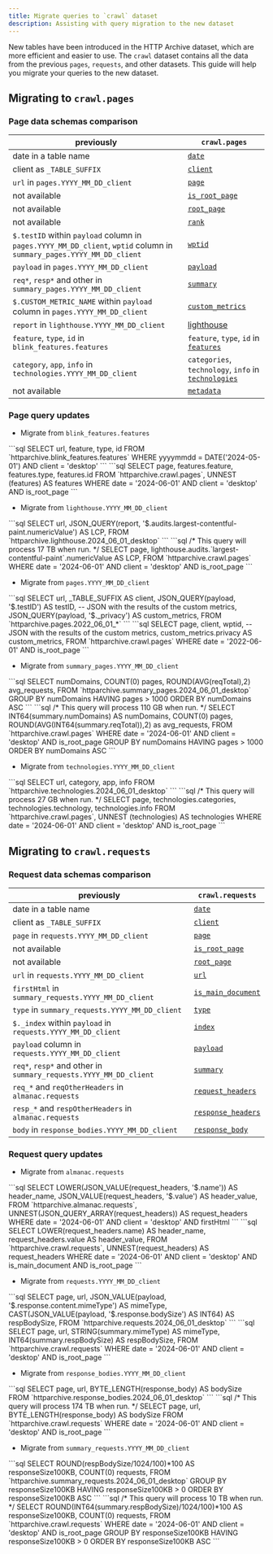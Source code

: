 ```yaml
---
title: Migrate queries to `crawl` dataset
description: Assisting with query migration to the new dataset
---
```



New tables have been introduced in the HTTP Archive dataset, which are more efficient and easier to use. The `crawl` dataset contains all the data from the previous `pages`, `requests`, and other datasets. This guide will help you migrate your queries to the new dataset.

## Migrating to `crawl.pages`

### Page data schemas comparison

previously | `crawl.pages`
---|---
date in a table name | [`date`](/reference/tables/pages/#date)
client as `_TABLE_SUFFIX` | [`client`](/reference/tables/pages/#client)
`url` in `pages.YYYY_MM_DD_client` | [`page`](/reference/tables/pages/#page)
not available | [`is_root_page`](/reference/tables/pages/#is_root_page)
not available | [`root_page`](/reference/tables/pages/#root_page)
not available | [`rank`](/reference/tables/pages/#rank)
`$.testID` within `payload` column in `pages.YYYY_MM_DD_client`, `wptid` column in `summary_pages.YYYY_MM_DD_client` | [`wptid`](/reference/tables/pages/#wptid)
`payload`  in `pages.YYYY_MM_DD_client` | [`payload`](/reference/tables/pages/#payload)
`req*`, `resp*` and other in `summary_pages.YYYY_MM_DD_client` | [`summary`](/reference/tables/pages/#summary)
`$.CUSTOM_METRIC_NAME` within `payload` column in `pages.YYYY_MM_DD_client` | [`custom_metrics`](/reference/tables/pages/#custom_metrics)
`report` in `lighthouse.YYYY_MM_DD_client` | [lighthouse](/reference/tables/pages/#lighthouse)
`feature`, `type`, `id` in `blink_features.features` | `feature`, `type`, `id` in [`features`](/reference/tables/pages/#features)
`category`, `app`, `info` in `technologies.YYYY_MM_DD_client` | `categories`, `technology`, `info` in [`technologies`](/reference/tables/pages/#technologies)
not available | [`metadata`](/reference/tables/pages/#metadata)

### Page query updates

- Migrate from `blink_features.features`

<Tabs>
  <TabItem label="Before">
```sql
SELECT
  url,
  feature,
  type,
  id
FROM `httparchive.blink_features.features`
WHERE
  yyyymmdd = DATE('2024-05-01') AND
  client = 'desktop'
```
  </TabItem>
  <TabItem label="After">
```sql
SELECT
  page,
  features.feature,
  features.type,
  features.id
FROM `httparchive.crawl.pages`,
UNNEST (features) AS features
WHERE
  date = '2024-06-01' AND
  client = 'desktop' AND
  is_root_page
```
  </TabItem>
</Tabs>

- Migrate from `lighthouse.YYYY_MM_DD_client`

<Tabs>
  <TabItem label="Before">
```sql
SELECT
  url,
  JSON_QUERY(report, '$.audits.largest-contentful-paint.numericValue') AS LCP,
FROM `httparchive.lighthouse.2024_06_01_desktop`
```
  </TabItem>
  <TabItem label="After">
```sql
/* This query will process 17 TB when run. */
SELECT
  page,
  lighthouse.audits.`largest-contentful-paint`.numericValue AS LCP,
FROM `httparchive.crawl.pages`
WHERE
  date = '2024-06-01' AND
  client = 'desktop' AND
  is_root_page
```
  </TabItem>
</Tabs>

- Migrate from `pages.YYYY_MM_DD_client`

<Tabs>
  <TabItem label="Before">
```sql
SELECT
  url,
  _TABLE_SUFFIX AS client,
  JSON_QUERY(payload, '$.testID') AS testID,
-- JSON with the results of the custom metrics,
  JSON_QUERY(payload, '$._privacy') AS custom_metrics,
FROM `httparchive.pages.2022_06_01_*`
```
  </TabItem>
  <TabItem label="After">
```sql
SELECT
  page,
  client,
  wptid,
-- JSON with the results of the custom metrics,
  custom_metrics.privacy AS custom_metrics,
FROM `httparchive.crawl.pages`
WHERE
  date = '2022-06-01' AND
  is_root_page
```
  </TabItem>
</Tabs>

- Migrate from `summary_pages.YYYY_MM_DD_client`

<Tabs>
  <TabItem label="Before">
```sql
SELECT
  numDomains,
  COUNT(0) pages,
  ROUND(AVG(reqTotal),2) avg_requests,
FROM `httparchive.summary_pages.2024_06_01_desktop`
GROUP BY numDomains
HAVING pages > 1000
ORDER BY numDomains ASC
```
  </TabItem>
  <TabItem label="After">
```sql
/* This query will process 110 GB when run. */
SELECT
  INT64(summary.numDomains) AS numDomains,
  COUNT(0) pages,
  ROUND(AVG(INT64(summary.reqTotal)),2) as avg_requests,
FROM `httparchive.crawl.pages`
WHERE
  date = '2024-06-01' AND
  client = 'desktop' AND
  is_root_page
GROUP BY numDomains
HAVING pages > 1000
ORDER BY numDomains ASC
```
  </TabItem>
</Tabs>

- Migrate from `technologies.YYYY_MM_DD_client`

<Tabs>
  <TabItem label="Before">
```sql
SELECT
  url,
  category,
  app,
  info
FROM `httparchive.technologies.2024_06_01_desktop`
```
  </TabItem>
  <TabItem label="After">
```sql
/* This query will process 27 GB when run. */
SELECT
  page,
  technologies.categories,
  technologies.technology,
  technologies.info
FROM `httparchive.crawl.pages`,
UNNEST (technologies) AS technologies
WHERE
  date = '2024-06-01' AND
  client = 'desktop' AND
  is_root_page
```

  </TabItem>
</Tabs>

## Migrating to `crawl.requests`

### Request data schemas comparison

previously | `crawl.requests`
---|---
date in a table name | [`date`](/reference/tables/requests/#date)
client as `_TABLE_SUFFIX` | [`client`](/reference/tables/requests/#client)
`page` in `requests.YYYY_MM_DD_client` | [`page`](/reference/tables/requests/#page)
not available | [`is_root_page`](/reference/tables/requests/#is_root_page)
not available | [`root_page`](/reference/tables/requests/#root_page)
`url` in `requests.YYYY_MM_DD_client` | [`url`](/reference/tables/requests/#url)
`firstHtml` in `summary_requests.YYYY_MM_DD_client` | [`is_main_document`](/reference/tables/requests/#is_main_document)
`type` in `summary_requests.YYYY_MM_DD_client` | [`type`](/reference/tables/requests/#type)
`$._index` within `payload` in `requests.YYYY_MM_DD_client` | [`index`](/reference/tables/requests/#index)
`payload` column in `requests.YYYY_MM_DD_client` | [`payload`](/reference/tables/requests/#payload)
`req*`, `resp*` and other in `summary_requests.YYYY_MM_DD_client` | [`summary`](/reference/tables/requests/#summary)
`req_*` and `reqOtherHeaders` in `almanac.requests` | [`request_headers`](/reference/tables/requests/#request_headers)
`resp_*` and `respOtherHeaders` in `almanac.requests` | [`response_headers`](/reference/tables/requests/#response_headers)
`body` in `response_bodies.YYYY_MM_DD_client` | [`response_body`](/reference/tables/requests/#response_body)

### Request query updates

- Migrate from `almanac.requests`

<Tabs>
  <TabItem label="Before">
```sql
SELECT
  LOWER(JSON_VALUE(request_headers, '$.name')) AS header_name,
  JSON_VALUE(request_headers, '$.value') AS header_value,
FROM `httparchive.almanac.requests`,
UNNEST(JSON_QUERY_ARRAY(request_headers)) AS request_headers
WHERE
  date = '2024-06-01' AND
  client = 'desktop' AND
  firstHtml
```
  </TabItem>
  <TabItem label="After">
```sql
SELECT
  LOWER(request_headers.name) AS header_name,
  request_headers.value AS header_value,
FROM `httparchive.crawl.requests`,
UNNEST(request_headers) AS request_headers
WHERE
  date = '2024-06-01' AND
  client = 'desktop' AND
  is_main_document AND
  is_root_page
```
  </TabItem>
</Tabs>

- Migrate from `requests.YYYY_MM_DD_client`

<Tabs>
  <TabItem label="Before">
```sql
SELECT
  page,
  url,
  JSON_VALUE(payload, '$.response.content.mimeType') AS mimeType,
  CAST(JSON_VALUE(payload, '$.response.bodySize') AS INT64) AS respBodySize,
FROM `httparchive.requests.2024_06_01_desktop`
```
  </TabItem>
  <TabItem label="After">
```sql
SELECT
  page,
  url,
  STRING(summary.mimeType) AS mimeType,
  INT64(summary.respBodySize) AS respBodySize,
FROM `httparchive.crawl.requests`
WHERE
  date = '2024-06-01' AND
  client = 'desktop' AND
  is_root_page
```
  </TabItem>
</Tabs>

- Migrate from `response_bodies.YYYY_MM_DD_client`


<Tabs>
  <TabItem label="Before">
```sql
SELECT
  page,
  url,
  BYTE_LENGTH(response_body) AS bodySize
FROM `httparchive.response_bodies.2024_06_01_desktop`
```
  </TabItem>
  <TabItem label="After">
```sql
/* This query will process 174 TB when run. */
SELECT
  page,
  url,
  BYTE_LENGTH(response_body) AS bodySize
FROM `httparchive.crawl.requests`
WHERE
  date = '2024-06-01' AND
  client = 'desktop' AND
  is_root_page
```
  </TabItem>
</Tabs>

- Migrate from `summary_requests.YYYY_MM_DD_client`


<Tabs>
  <TabItem label="Before">
```sql
SELECT
  ROUND(respBodySize/1024/100)*100 AS responseSize100KB,
  COUNT(0) requests,
FROM `httparchive.summary_requests.2024_06_01_desktop`
GROUP BY responseSize100KB
HAVING responseSize100KB > 0
ORDER BY responseSize100KB ASC
```
  </TabItem>
  <TabItem label="After">
```sql
/* This query will process 10 TB when run. */
SELECT
  ROUND(INT64(summary.respBodySize)/1024/100)*100 AS responseSize100KB,
  COUNT(0) requests,
FROM `httparchive.crawl.requests`
WHERE
  date = '2024-06-01' AND
  client = 'desktop' AND
  is_root_page
GROUP BY responseSize100KB
HAVING responseSize100KB > 0
ORDER BY responseSize100KB ASC
```
  </TabItem>
</Tabs>
